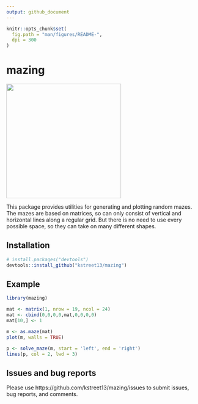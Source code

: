 ```yaml
---
output: github_document
---
```


```r
knitr::opts_chunk$set(
  fig.path = "man/figures/README-",
  dpi = 300
)
```

# mazing

<img src=inst/mazing.png height="300">

This package provides utilities for generating and plotting random mazes. The mazes are based on matrices, so can only consist of vertical and horizontal lines along a regular grid. But there is no need to use every possible space, so they can take on many different shapes.

## Installation
```r
# install.packages("devtools")
devtools::install_github("kstreet13/mazing")
```

## Example
```r
library(mazing)

mat <- matrix(1, nrow = 19, ncol = 24)
mat <- cbind(0,0,0,0,mat,0,0,0,0)
mat[10,] <- 1

m <- as.maze(mat)
plot(m, walls = TRUE)

p <- solve_maze(m, start = 'left', end = 'right')
lines(p, col = 2, lwd = 3)
```


## Issues and bug reports

Please use https://github.com/kstreet13/mazing/issues to submit issues, bug reports, and comments.

